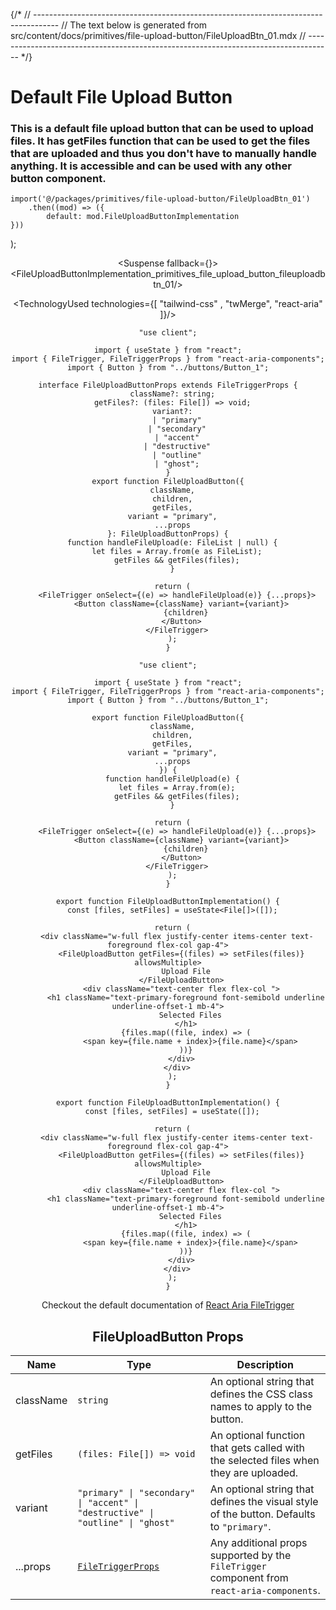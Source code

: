 

{/*
// ------------------------------------------------------------------------------------
//	The text below is generated from src/content/docs/primitives/file-upload-button/FileUploadBtn_01.mdx
// ------------------------------------------------------------------------------------
*/}


<Wrapper>

# Default File Upload Button
### This is a default file upload button that can be used to upload files. It has getFiles function that can be used to get the files that are uploaded and thus you don't have to manually handle anything. It is accessible and can be used with any other button component.





	import('@/packages/primitives/file-upload-button/FileUploadBtn_01')
		.then((mod) => ({
			default: mod.FileUploadButtonImplementation
	}))
);


<Header />
<Preview> 

<Suspense fallback={<Skeleton className="h-60 rounded-lg" />}>
<Display>
<FileUploadButtonImplementation_primitives_file_upload_button_fileuploadbtn_01/>
</Display>
</Suspense>

</Preview>

<Implementation>


<TechnologyUsed technologies={[ "tailwind-css" , "twMerge", "react-aria" ]}/>

<CodeBlock>
 
```tsx|FileUploadButton
"use client";

import { useState } from "react";
import { FileTrigger, FileTriggerProps } from "react-aria-components";
import { Button } from "../buttons/Button_1";

interface FileUploadButtonProps extends FileTriggerProps {
  className?: string;
  getFiles?: (files: File[]) => void;
  variant?:
    | "primary"
    | "secondary"
    | "accent"
    | "destructive"
    | "outline"
    | "ghost";
}
export function FileUploadButton({
  className,
  children,
  getFiles,
  variant = "primary",
  ...props
}: FileUploadButtonProps) {
  function handleFileUpload(e: FileList | null) {
    let files = Array.from(e as FileList);
    getFiles && getFiles(files);
  }

  return (
    <FileTrigger onSelect={(e) => handleFileUpload(e)} {...props}>
      <Button className={className} variant={variant}>
        {children}
      </Button>
    </FileTrigger>
  );
}

```
```jsx|FileUploadButton
"use client";

import { useState } from "react";
import { FileTrigger, FileTriggerProps } from "react-aria-components";
import { Button } from "../buttons/Button_1";

export function FileUploadButton({
  className,
  children,
  getFiles,
  variant = "primary",
  ...props
}) {
  function handleFileUpload(e) {
    let files = Array.from(e);
    getFiles && getFiles(files);
  }

  return (
    <FileTrigger onSelect={(e) => handleFileUpload(e)} {...props}>
      <Button className={className} variant={variant}>
        {children}
      </Button>
    </FileTrigger>
  );
}

```

```tsx|Implementation
export function FileUploadButtonImplementation() {
  const [files, setFiles] = useState<File[]>([]);

  return (
    <div className="w-full flex justify-center items-center text-foreground flex-col gap-4">
      <FileUploadButton getFiles={(files) => setFiles(files)} allowsMultiple>
        Upload File
      </FileUploadButton>
      <div className="text-center flex flex-col ">
        <h1 className="text-primary-foreground font-semibold underline underline-offset-1 mb-4">
          Selected Files
        </h1>
        {files.map((file, index) => (
          <span key={file.name + index}>{file.name}</span>
        ))}
      </div>
    </div>
  );
}
```
```jsx|Implementation
export function FileUploadButtonImplementation() {
  const [files, setFiles] = useState([]);

  return (
    <div className="w-full flex justify-center items-center text-foreground flex-col gap-4">
      <FileUploadButton getFiles={(files) => setFiles(files)} allowsMultiple>
        Upload File
      </FileUploadButton>
      <div className="text-center flex flex-col ">
        <h1 className="text-primary-foreground font-semibold underline underline-offset-1 mb-4">
          Selected Files
        </h1>
        {files.map((file, index) => (
          <span key={file.name + index}>{file.name}</span>
        ))}
      </div>
    </div>
  );
}
```

</CodeBlock>



Checkout the default documentation of [React Aria FileTrigger](https://react-spectrum.adobe.com/react-aria/FileTrigger.html)

## FileUploadButton Props

| Name       | Type                                                                                                      | Description                                                                                          |
|------------|-----------------------------------------------------------------------------------------------------------|------------------------------------------------------------------------------------------------------|
| className  | `string`                                                                                                  | An optional string that defines the CSS class names to apply to the button.                           |
| getFiles   | `(files: File[]) => void`                                                                                 | An optional function that gets called with the selected files when they are uploaded.                 |
| variant    | `"primary" \| "secondary" \| "accent" \| "destructive" \| "outline" \| "ghost"`                           | An optional string that defines the visual style of the button. Defaults to `"primary"`.              |
| ...props   | [`FileTriggerProps`](https://react-spectrum.adobe.com/react-aria/FileTrigger.html)    | Any additional props supported by the `FileTrigger` component from `react-aria-components`.           |


</Implementation>
</Wrapper>
<PARTITION />
